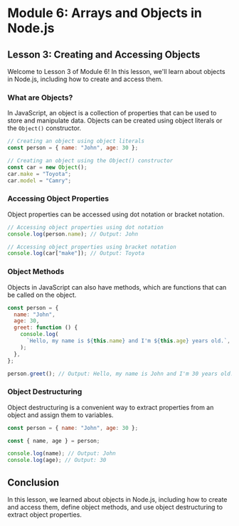 # Module 6: Arrays and Objects in Node.js

## Lesson 3: Creating and Accessing Objects

Welcome to Lesson 3 of Module 6! In this lesson, we'll learn about objects in Node.js, including how to create and access them.

### What are Objects?

In JavaScript, an object is a collection of properties that can be used to store and manipulate data. Objects can be created using object literals or the `Object()` constructor.

```javascript
// Creating an object using object literals
const person = { name: "John", age: 30 };

// Creating an object using the Object() constructor
const car = new Object();
car.make = "Toyota";
car.model = "Camry";
```

### Accessing Object Properties

Object properties can be accessed using dot notation or bracket notation.

```javascript
// Accessing object properties using dot notation
console.log(person.name); // Output: John

// Accessing object properties using bracket notation
console.log(car["make"]); // Output: Toyota
```

### Object Methods

Objects in JavaScript can also have methods, which are functions that can be called on the object.

```javascript
const person = {
  name: "John",
  age: 30,
  greet: function () {
    console.log(
      `Hello, my name is ${this.name} and I'm ${this.age} years old.`,
    );
  },
};

person.greet(); // Output: Hello, my name is John and I'm 30 years old.
```

### Object Destructuring

Object destructuring is a convenient way to extract properties from an object and assign them to variables.

```javascript
const person = { name: "John", age: 30 };

const { name, age } = person;

console.log(name); // Output: John
console.log(age); // Output: 30
```

## Conclusion

In this lesson, we learned about objects in Node.js, including how to create and access them, define object methods, and use object destructuring to extract object properties.
